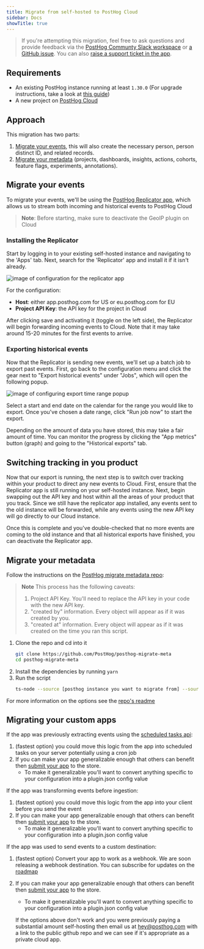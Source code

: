 ```yaml
---
title: Migrate from self-hosted to PostHog Cloud
sidebar: Docs
showTitle: true
---
```



> If you're attempting this migration, feel free to ask questions and provide feedback via the [PostHog Communty Slack workspace](/slack) or [a GitHub issue](https://github.com/PostHog/posthog.com/issues). You can also [raise a support ticket in the app](https://app.posthog.com/home#supportModal). 

## Requirements

-   An existing PostHog instance running at least `1.30.0` (For upgrade instructions, take a look at [this guide](/docs/runbook/upgrading-posthog))
-   A new project on [PostHog Cloud](/docs/getting-started/start-here)

## Approach

This migration has two parts:

1. [Migrate your events](#migrate-your-events), this will also create the necessary person, person distinct ID, and related records.
2. [Migrate your metadata](#migrate-your-metadata) (projects, dashboards, insights, actions, cohorts, feature flags, experiments, annotations).

## Migrate your events

To migrate your events, we'll be using the [PostHog Replicator app](/docs/apps/replicator),
which allows us to stream both incoming and historical events to PostHog Cloud

> **Note**: Before starting, make sure to deactivate the GeoIP plugin on Cloud

### Installing the Replicator

Start by logging in to your existing self-hosted instance and navigating to the 'Apps' tab. Next, search for the 'Replicator' app and install it if it isn't already.

![image of configuration for the replicator app](../../images/docs/migrate/configure-replicator.png)

For the configuration:
- **Host**: either app.posthog.com for US or eu.posthog.com for EU
- **Project API Key**: the API key for the project in Cloud

After clicking save and activating it (toggle on the left side), the Replicator will begin forwarding incoming events to Cloud. Note that it may take around 15-20 minutes for the first events to arrive.

### Exporting historical events

Now that the Replicator is sending new events, we'll set up a batch job to export past events.
First, go back to the configuration menu and click the gear next to "Export historical events" under "Jobs", which will open the following popup.

![image of configuring export time range popup](../../images/docs/migrate/configure-exports.png)

Select a start and end date on the calendar for the range you would like to export.
Once you've chosen a date range, click "Run job now" to start the export.

Depending on the amount of data you have stored, this may take a fair amount of time. You can monitor the progress by clicking the "App metrics" button (graph) and going to the "Historical exports" tab.

## Switching tracking in you product

Now that our export is running, the next step is to switch over tracking within your product to direct any new events to Cloud. First, ensure that the Replicator app is still running on your self-hosted instance. Next, begin swapping out the API key and host within all the areas of your product that you track. Since we still have the replicator app installed, any events sent to the old instance will be forwarded, while any events using the new API key will go directly to our Cloud instance.

Once this is complete and you've double-checked that no more events are coming to the old instance and that all historical exports have finished, you can deactivate the Replicator app.

## Migrate your metadata

Follow the instructions on the [PostHog migrate metadata repo](https://github.com/PostHog/posthog-migrate-meta):

> **Note**
> This process has the following caveats:
> 1. Project API Key. You'll need to replace the API key in your code with the new API key.
> 2. "created by" information. Every object will appear as if it was created by you.
> 3. "created at" information. Every object will appear as if it was created on the time you ran this script.

1. Clone the repo and cd into it
    ```bash
    git clone https://github.com/PostHog/posthog-migrate-meta
    cd posthog-migrate-meta
    ```
2. Install the dependencies by running `yarn`
3. Run the script
    ```bash
    ts-node --source [posthog instance you want to migrate from] --sourcekey [personal api key for that instance] --destination [posthog instance you want to migrate to.] --destinationkey [personal api key for destination instance]
    ```

For more information on the options see the [repo's readme](https://github.com/PostHog/posthog-migrate-meta)

## Migrating your custom apps

If the app was previously extracting events using the [scheduled tasks api](/docs/apps/build/reference#scheduled-tasks):

1. (fastest option) you could move this logic from the app into scheduled tasks on your server potentially using a cron job
2. If you can make your app generalizable enough that others can benefit then [submit your app](https://posthog.com/docs/apps/build/tutorial#submitting-your-app) to the store.
    - To make it generalizable you'll want to convert anything specific to your configuration into a plugin.json config value

If the app was transforming events before ingestion:

1. (fastest option) you could move this logic from the app into your client before you send the event
2. If you can make your app generalizable enough that others can benefit then [submit your app](https://posthog.com/docs/apps/build/tutorial#submitting-your-app) to the store.
    - To make it generalizable you'll want to convert anything specific to your configuration into a plugin.json config value

If the app was used to send events to a custom destination:

1. (fastest option) Convert your app to work as a webhook. We are soon releasing a webhook destination. You can subscribe for updates on the [roadmap](https://github.com/PostHog/posthog/issues/13989)
2. If you can make your app generalizable enough that others can benefit then [submit your app](https://posthog.com/docs/apps/build/tutorial#submitting-your-app) to the store.

    - To make it generalizable you'll want to convert anything specific to your configuration into a plugin.json config value

    If the options above don't work and you were previously paying a substantial amount self-hosting then email us at [hey@posthog.com](mailto:hey@posthog.com) with a link to the public github repo and we can see if it's appropriate as a private cloud app.
